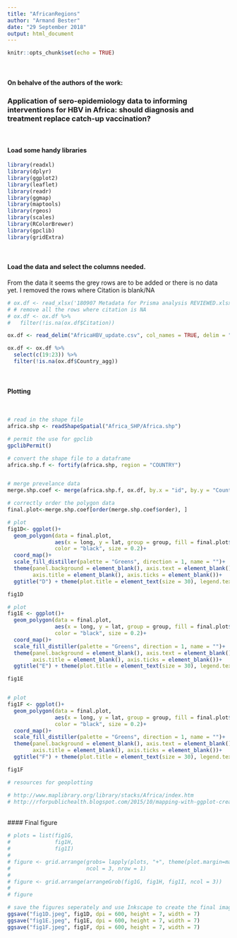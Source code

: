 ```yaml
---
title: "AfricanRegions"
author: "Armand Bester"
date: "29 September 2018"
output: html_document
---
```


```r
knitr::opts_chunk$set(echo = TRUE)
```


<br>

#### On behalve of the authors of the work:
### Application of sero-epidemiology data to informing interventions for HBV in Africa: should diagnosis and treatment replace catch-up vaccination?

<br>


#### Load some handy libraries
```r
library(readxl)
library(dplyr)
library(ggplot2)
library(leaflet)
library(readr)
library(ggmap)
library(maptools)
library(rgeos)
library(scales)
library(RColorBrewer)
library(gpclib)
library(gridExtra)


```

<br>

#### Load the data and select the columns needed.

From the data it seems the grey rows are to be added or there is no data yet.  I removed the rows where Citation is blank/NA

```r
# ox.df <- read_xlsx('180907 Metadata for Prisma analysis REVIEWED.xlsx', col_names = TRUE, range = "A1:S121") 
# # remove all the rows where citation is NA
# ox.df <- ox.df %>%
#   filter(!is.na(ox.df$Citation))

ox.df <- read_delim("AfricaHBV_update.csv", col_names = TRUE, delim = "|") 

ox.df <- ox.df %>%   
  select(c(19:23)) %>% 
  filter(!is.na(ox.df$Country_agg))
```



<br>

#### Plotting

<br>

```r

# read in the shape file
africa.shp <- readShapeSpatial("Africa_SHP/Africa.shp")

# permit the use for gpclib
gpclibPermit()

# convert the shape file to a dataframe
africa.shp.f <- fortify(africa.shp, region = "COUNTRY")


# merge prevelance data
merge.shp.coef <- merge(africa.shp.f, ox.df, by.x = "id", by.y = "Country_agg", all.x=TRUE)

# correctly order the polygon data
final.plot<-merge.shp.coef[order(merge.shp.coef$order), ] 

# plot
fig1D<- ggplot()+
  geom_polygon(data = final.plot,
               aes(x = long, y = lat, group = group, fill = final.plot$HbsAg_prevalence_country/100), # for consitently using ratios
               color = "black", size = 0.2)+
  coord_map()+
  scale_fill_distiller(palette = "Greens", direction = 1, name = "")+
  theme(panel.background = element_blank(), axis.text = element_blank(),
        axis.title = element_blank(), axis.ticks = element_blank())+
  ggtitle("D") + theme(plot.title = element_text(size = 30), legend.text = element_text(size = 20))

fig1D

# plot
fig1E <- ggplot()+
  geom_polygon(data = final.plot,
               aes(x = long, y = lat, group = group, fill = final.plot$`Anti-Hbc_prevalence_country`/100),
               color = "black", size = 0.2)+
  coord_map()+
  scale_fill_distiller(palette = "Greens", direction = 1, name = "")+
  theme(panel.background = element_blank(), axis.text = element_blank(),
        axis.title = element_blank(), axis.ticks = element_blank())+
  ggtitle("E") + theme(plot.title = element_text(size = 30), legend.text = element_text(size = 20))

fig1E


# plot
fig1F <- ggplot()+
  geom_polygon(data = final.plot,
               aes(x = long, y = lat, group = group, fill = final.plot$Estimated_susceptible_population_country/100),
               color = "black", size = 0.2)+
  coord_map()+
  scale_fill_distiller(palette = "Greens", direction = 1, name = "")+
  theme(panel.background = element_blank(), axis.text = element_blank(),
        axis.title = element_blank(), axis.ticks = element_blank())+
  ggtitle("F") + theme(plot.title = element_text(size = 30), legend.text = element_text(size = 20))

fig1F

# resources for geoplotting

# http://www.maplibrary.org/library/stacks/Africa/index.htm
# http://rforpublichealth.blogspot.com/2015/10/mapping-with-ggplot-create-nice.html

```


<br>
#### Final figure
<br>

```r

# plots = list(fig1G,
#              fig1H,
#              fig1I)
#              
# figure <- grid.arrange(grobs= lapply(plots, "+", theme(plot.margin=margin(1,1,1,1))), 
#                        ncol = 3, nrow = 1)
# 
# figure <- grid.arrange(arrangeGrob(fig1G, fig1H, fig1I, ncol = 3))
# 
# figure

# save the figures seperately and use Inkscape to create the final image
ggsave("fig1D.jpeg", fig1D, dpi = 600, height = 7, width = 7)
ggsave("fig1E.jpeg", fig1E, dpi = 600, height = 7, width = 7)
ggsave("fig1F.jpeg", fig1F, dpi = 600, height = 7, width = 7)




```


<br>
<br>
<br>
<br>

























